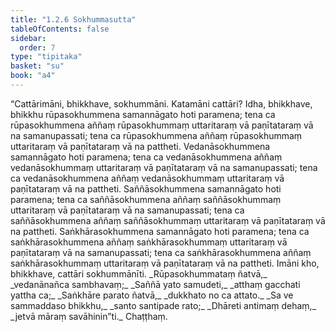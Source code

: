 ```yaml
---
title: "1.2.6 Sokhummasutta"
tableOfContents: false
sidebar:
  order: 7
type: "tipitaka"
basket: "su"
book: "a4"
---
```



<DynamicBreadcrumb />

<Division number="16" book="a4" bookNo="15" page="324">

<Paragraph number="108" book="a4">
“Cattārimāni, bhikkhave, sokhummāni. Katamāni cattāri? Idha, bhikkhave, bhikkhu rūpasokhummena samannāgato hoti paramena; tena ca rūpasokhummena aññaṃ rūpasokhummaṃ uttaritaraṃ vā paṇītataraṃ vā na samanupassati; tena ca rūpasokhummena aññaṃ rūpasokhummaṃ uttaritaraṃ vā paṇītataraṃ vā na pattheti. Vedanāsokhummena samannāgato hoti paramena; tena ca vedanāsokhummena aññaṃ vedanāsokhummaṃ uttaritaraṃ vā paṇītataraṃ vā na samanupassati; tena ca vedanāsokhummena aññaṃ vedanāsokhummaṃ uttaritaraṃ vā paṇītataraṃ vā na pattheti. Saññāsokhummena samannāgato hoti paramena; tena ca saññāsokhummena aññaṃ saññāsokhummaṃ uttaritaraṃ vā paṇītataraṃ vā na samanupassati; tena ca saññāsokhummena aññaṃ saññāsokhummaṃ uttaritaraṃ vā paṇītataraṃ vā na pattheti. Saṅkhārasokhummena samannāgato hoti paramena; tena ca saṅkhārasokhummena aññaṃ saṅkhārasokhummaṃ uttaritaraṃ vā paṇītataraṃ vā na samanupassati; tena ca saṅkhārasokhummena aññaṃ saṅkhārasokhummaṃ uttaritaraṃ vā paṇītataraṃ vā na pattheti. Imāni kho, bhikkhave, cattāri sokhummānīti.
</Paragraph>

<Paragraph number="109" type="verses" book="a4">
_Rūpasokhummataṃ ñatvā,_  
_vedanānañca sambhavaṃ;_  
_Saññā yato samudeti,_  
_atthaṃ gacchati yattha ca;_  
_Saṅkhāre parato ñatvā,_  
_dukkhato no ca attato._  

</Paragraph>

<Paragraph number="110" type="verses" book="a4">
_Sa ve sammaddaso bhikkhu,_  
_santo santipade rato;_  
_Dhāreti antimaṃ dehaṃ,_  
_jetvā māraṃ savāhinin”ti._  


</Paragraph>
</Division>

<Paragraph number="111" type="center" book="a4">
Chaṭṭhaṃ.
</Paragraph>
